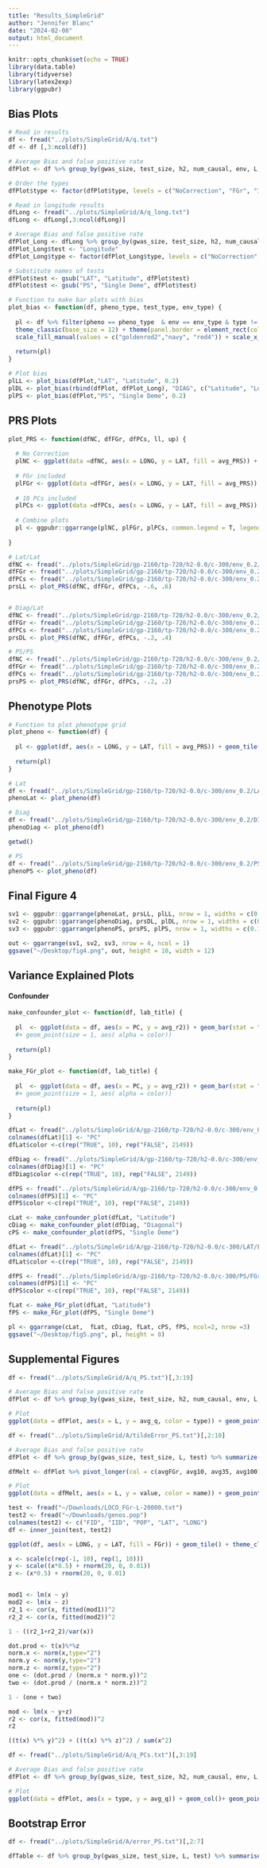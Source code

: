 ```yaml
---
title: "Results_SimpleGrid"
author: "Jennifer Blanc"
date: "2024-02-08"
output: html_document
---
```


```r
knitr::opts_chunk$set(echo = TRUE)
library(data.table)
library(tidyverse)
library(latex2exp)
library(ggpubr)
```

## Bias Plots

```r
# Read in results 
df <- fread("../plots/SimpleGrid/A/q.txt")
df <- df [,3:ncol(df)]

# Average Bias and false positive rate 
dfPlot <- df %>% group_by(gwas_size, test_size, h2, num_causal, env, L, type, pheno, test) %>% summarize(count = n(), avg_q = mean(`nc-q`),lowerci_mean = avg_q - (1.96 * (sd(`nc-q`)  /  sqrt(n()))), upperci_mean = avg_q + (1.96 * (sd(`nc-q`)  /  sqrt(n()))), fp_strat = sum(`nc-p` < 0.05)/ n(), lowerci_fp = fp_strat - 1.96 * sqrt((fp_strat * (1-fp_strat))/ n()), upperci_fp = fp_strat + 1.96 * sqrt((fp_strat * (1-fp_strat))/ n()), q_std = avg_q / sd(`nc-q`))

# Order the types
dfPlot$type <- factor(dfPlot$type, levels = c("NoCorrection", "FGr", "10" , "ID"))

# Read in longitude results 
dfLong <- fread("../plots/SimpleGrid/A/q_long.txt")
dfLong <- dfLong[,3:ncol(dfLong)]

# Average Bias and false positive rate 
dfPlot_Long <- dfLong %>% group_by(gwas_size, test_size, h2, num_causal, env, L, type, pheno, test) %>% summarize(count = n(), avg_q = mean(`nc-q`),lowerci_mean = avg_q - (1.96 * (sd(`nc-q`)  /  sqrt(n()))), upperci_mean = avg_q + (1.96 * (sd(`nc-q`)  /  sqrt(n()))), fp_strat = sum(`nc-p` < 0.05)/ n(), lowerci_fp = fp_strat - 1.96 * sqrt((fp_strat * (1-fp_strat))/ n()), upperci_fp = fp_strat + 1.96 * sqrt((fp_strat * (1-fp_strat))/ n()), q_std = avg_q / sd(`nc-q`))
dfPlot_Long$test <- "Longitude"
dfPlot_Long$type <- factor(dfPlot_Long$type, levels = c("NoCorrection", "FGr", "10" , "ID"))

# Substitute names of tests 
dfPlot$test <- gsub("LAT", "Latitude", dfPlot$test)
dfPlot$test <- gsub("PS", "Single Deme", dfPlot$test)
```


```r
# Function to make bar plots with bias 
plot_bias <- function(df, pheno_type, test_type, env_type) {
  
  pl <- df %>% filter(pheno == pheno_type  & env == env_type & type != "ID") %>% filter(test %in% test_type ) %>% ggplot(aes(x = type, y = avg_q, fill = type)) + geom_col()+ geom_point(fill = "black", size = 3) + geom_hline(yintercept = 0, color = "red") + geom_errorbar(aes(ymin = lowerci_mean, ymax = upperci_mean), width = 0.2) +
  theme_classic(base_size = 12) + theme(panel.border = element_rect(colour = "black", fill=NA, size=1), axis.text.x = element_text(size = 8, color = "black",  angle = 35, hjust=1), legend.position = "none", legend.text.align = 0) + 
  scale_fill_manual(values = c("goldenrod2","navy", "red4")) + scale_x_discrete(labels = unname(TeX(c("Uncorrected", "$\\hat{F}_{Gr}$", "10 PCs")))) + xlab("") + ylab("Bias") + facet_wrap(~test)
  
  return(pl)
}

# Plot bias 
plLL <- plot_bias(dfPlot,"LAT", "Latitude", 0.2)
plDL <- plot_bias(rbind(dfPlot, dfPlot_Long), "DIAG", c("Latitude", "Longitude"), 0.2)
plPS <- plot_bias(dfPlot,"PS", "Single Deme", 0.2)
```

## PRS Plots

```r

plot_PRS <- function(dfNC, dfFGr, dfPCs, ll, up) {
  
  # No Correction
  plNC <- ggplot(data =dfNC, aes(x = LONG, y = LAT, fill = avg_PRS)) + geom_tile() +  theme_classic(base_size = 12) +  theme(panel.border = element_rect(colour = "black", fill=NA, size=1)) + scale_fill_gradient2(low = "brown4", high = "royalblue4", name = "PGS", limits = c(ll, up)) + xlab("Longitude") + ylab("Latitude") + scale_y_continuous(breaks=seq(0,6,1)) + scale_x_continuous(breaks=seq(0,6,1)) + theme(axis.title = element_blank())
  
  # FGr included
  plFGr <- ggplot(data =dfFGr, aes(x = LONG, y = LAT, fill = avg_PRS)) + geom_tile() +  theme_classic(base_size = 12) +  theme(panel.border = element_rect(colour = "black", fill=NA, size=1)) + scale_fill_gradient2(low = "brown4", high = "royalblue4", name = "PGS", limits = c(ll, up)) + xlab("Longitude") + ylab("Latitude") + scale_y_continuous(breaks=seq(0,6,1)) + scale_x_continuous(breaks=seq(0,6,1)) + theme(axis.title = element_blank())
  
  # 10 PCs included
  plPCs <- ggplot(data =dfPCs, aes(x = LONG, y = LAT, fill = avg_PRS)) + geom_tile() +  theme_classic(base_size = 12) +  theme(panel.border = element_rect(colour = "black", fill=NA, size=1)) + scale_fill_gradient2(low = "brown4", high = "royalblue4", name = "PGS", limits = c(ll, up)) + xlab("Longitude") + ylab("Latitude") + scale_y_continuous(breaks=seq(0,6,1)) + scale_x_continuous(breaks=seq(0,6,1)) + theme(axis.title = element_blank())
  
  # Combine plots
  pl <- ggpubr::ggarrange(plNC, plFGr, plPCs, common.legend = T, legend="right", nrow = 1)
  
}

# Lat/Lat
dfNC <- fread("../plots/SimpleGrid/gp-2160/tp-720/h2-0.0/c-300/env_0.2/LAT/LAT/prs-NoCorrection_L-20000.txt")
dfFGr <- fread("../plots/SimpleGrid/gp-2160/tp-720/h2-0.0/c-300/env_0.2/LAT/LAT/prs-FGr_L-20000.txt")
dfPCs <- fread("../plots/SimpleGrid/gp-2160/tp-720/h2-0.0/c-300/env_0.2/LAT/LAT/prs-10_L-20000.txt")
prsLL <- plot_PRS(dfNC, dfFGr, dfPCs, -.6, .6)


# Diag/Lat
dfNC <- fread("../plots/SimpleGrid/gp-2160/tp-720/h2-0.0/c-300/env_0.2/DIAG/LAT/prs-NoCorrection_L-20000.txt")
dfFGr <- fread("../plots/SimpleGrid/gp-2160/tp-720/h2-0.0/c-300/env_0.2/DIAG/LAT/prs-FGr_L-20000.txt")
dfPCs <- fread("../plots/SimpleGrid/gp-2160/tp-720/h2-0.0/c-300/env_0.2/DIAG/LAT/prs-10_L-20000.txt")
prsDL <- plot_PRS(dfNC, dfFGr, dfPCs, -.2, .4)

# PS/PS
dfNC <- fread("../plots/SimpleGrid/gp-2160/tp-720/h2-0.0/c-300/env_0.2/PS/PS/prs-NoCorrection_L-20000.txt")
dfFGr <- fread("../plots/SimpleGrid/gp-2160/tp-720/h2-0.0/c-300/env_0.2/PS/PS/prs-FGr_L-20000.txt")
dfPCs <- fread("../plots/SimpleGrid/gp-2160/tp-720/h2-0.0/c-300/env_0.2/PS/PS/prs-10_L-20000.txt")
prsPS <- plot_PRS(dfNC, dfFGr, dfPCs, -.2, .2)
```

## Phenotype Plots 

```r
# Function to plot phenotype grid
plot_pheno <- function(df) {
  
  pl <- ggplot(df, aes(x = LONG, y = LAT, fill = avg_PRS)) + geom_tile() + theme_classic(base_size = 12) +  theme(panel.border = element_rect(colour = "black", fill=NA, size=1), legend.position = "none") + scale_fill_gradient2(low = "palegoldenrod", high = "purple4") + xlab("Longitude") + ylab("Latitude") + scale_y_continuous(breaks=seq(0,6,1)) + scale_x_continuous(breaks=seq(0,6,1)) + theme(axis.title = element_blank())
  
  return(pl)
}

# Lat
df <- fread("../plots/SimpleGrid/gp-2160/tp-720/h2-0.0/c-300/env_0.2/LAT/phenos_L-20000.txt")
phenoLat <- plot_pheno(df)

# Diag
df <- fread("../plots/SimpleGrid/gp-2160/tp-720/h2-0.0/c-300/env_0.2/DIAG/phenos_L-20000.txt")
phenoDiag <- plot_pheno(df)

getwd()

# PS 
df <- fread("../plots/SimpleGrid/gp-2160/tp-720/h2-0.0/c-300/env_0.2/PS/phenos_L-20000.txt")
phenoPS <- plot_pheno(df)
```

## Final Figure 4
```r
sv1 <- ggpubr::ggarrange(phenoLat, prsLL, plLL, nrow = 1, widths = c(0.19, 0.61, 0.2))
sv2 <- ggpubr::ggarrange(phenoDiag, prsDL, plDL, nrow = 1, widths = c(0.19, 0.61, 0.2))
sv3 <- ggpubr::ggarrange(phenoPS, prsPS, plPS, nrow = 1, widths = c(0.19, 0.61, 0.2))

out <- ggarrange(sv1, sv2, sv3, nrow = 4, ncol = 1)
ggsave("~/Desktop/fig4.png", out, height = 10, width = 12)
```

## Variance Explained Plots 

#### Confounder

```r
make_confounder_plot <- function(df, lab_title) {
  
  pl  <- ggplot(data = df, aes(x = PC, y = avg_r2)) + geom_bar(stat = "identity", fill = "purple4", aes( alpha = color)) + ylab(TeX("$R^2$")) + xlab("Cumulative PCs") + theme_classic(base_size = 14) + ylim(0,1)+ scale_alpha_manual(values = c(0.25, 1), guide="none") + geom_hline(yintercept = 1, color = "red", linetype = "longdash", size = 1.5) +theme( plot.title=element_text(hjust = 0.9,vjust=-40, face='bold', size = 12)) + ggtitle(lab_title)
  #+ geom_point(size = 1, aes( alpha = color)) 
  
  return(pl)
}

make_FGr_plot <- function(df, lab_title) {
  
  pl  <- ggplot(data = df, aes(x = PC, y = avg_r2)) + geom_bar(stat = "identity", fill = "navy", aes( alpha = color)) + ylab(TeX("$R^2$")) + xlab("Cumulative PCs") + theme_classic(base_size = 14) + ylim(0,1)+ scale_alpha_manual(values = c(0.25, 1), guide="none") + geom_hline(yintercept = 1, color = "red", linetype = "longdash", size = 1.5) +theme( plot.title=element_text(hjust = 0.9,vjust=-40, face='bold', size = 12)) + ggtitle(lab_title)
  #+ geom_point(size = 1, aes( alpha = color)) 
  
  return(pl)
}
```



```r
dfLat <- fread("../plots/SimpleGrid/A/gp-2160/tp-720/h2-0.0/c-300/env_0.2/LAT/confounder_varEx-L-20000.txt")[,2:6]
colnames(dfLat)[1] <- "PC"
dfLat$color <-c(rep("TRUE", 10), rep("FALSE", 2149))

dfDiag <- fread("../plots/SimpleGrid/A/gp-2160/tp-720/h2-0.0/c-300/env_0.2/Diag/confounder_varEx-L-20000.txt")[,2:6]
colnames(dfDiag)[1] <- "PC"
dfDiag$color <-c(rep("TRUE", 10), rep("FALSE", 2149))

dfPS <- fread("../plots/SimpleGrid/A/gp-2160/tp-720/h2-0.0/c-300/env_0.2/PS/confounder_varEx-L-20000.txt")[,2:6]
colnames(dfPS)[1] <- "PC"
dfPS$color <-c(rep("TRUE", 10), rep("FALSE", 2149))

cLat <- make_confounder_plot(dfLat, "Latitude")
cDiag <- make_confounder_plot(dfDiag, "Diagonal")
cPS <- make_confounder_plot(dfPS, "Single Deme")
```


```r
dfLat <- fread("../plots/SimpleGrid/A/gp-2160/tp-720/h2-0.0/c-300/LAT/FGr_varEx-L-20000.txt")[,2:6]
colnames(dfLat)[1] <- "PC"
dfLat$color <-c(rep("TRUE", 10), rep("FALSE", 2149))

dfPS <- fread("../plots/SimpleGrid/A/gp-2160/tp-720/h2-0.0/c-300/PS/FGr_varEx-L-20000.txt")[,2:6]
colnames(dfPS)[1] <- "PC"
dfPS$color <-c(rep("TRUE", 10), rep("FALSE", 2149))

fLat <- make_FGr_plot(dfLat, "Latitude")
fPS <- make_FGr_plot(dfPS, "Single Deme")
```

```r
pl <- ggarrange(cLat,  fLat, cDiag, fLat, cPS, fPS, ncol=2, nrow =3)
ggsave("~/Desktop/fig5.png", pl, height = 8)
```

## Supplemental Figures 

```r
df <- fread("../plots/SimpleGrid/A/q_PS.txt")[,3:19]

# Average Bias and false positive rate 
dfPlot <- df %>% group_by(gwas_size, test_size, h2, num_causal, env, L, type, pheno, test) %>% summarize(count = n(), avg_q = mean(`nc-q`),lowerci_mean = avg_q - (1.96 * (sd(`nc-q`)  /  sqrt(n()))), upperci_mean = avg_q + (1.96 * (sd(`nc-q`)  /  sqrt(n()))), fp_strat = sum(`nc-p` < 0.05)/ n(), lowerci_fp = fp_strat - 1.96 * sqrt((fp_strat * (1-fp_strat))/ n()), upperci_fp = fp_strat + 1.96 * sqrt((fp_strat * (1-fp_strat))/ n()), q_std = avg_q / sd(`nc-q`)) %>% filter(pheno == "PS" & test == "PS") 

# Plot 
ggplot(data = dfPlot, aes(x = L, y = avg_q, color = type)) + geom_point(size = 3) + geom_hline(yintercept = 0, color = "red") + geom_errorbar(aes(ymin = lowerci_mean, ymax = upperci_mean)) 
```

```r
df <- fread("../plots/SimpleGrid/A/tildeError_PS.txt")[,2:10]

# Average Bias and false positive rate 
dfPlot <- df %>% group_by(gwas_size, test_size, L, test) %>% summarize(count = n(), avgFGr = mean(FGr), avg10 = mean(`10`), avg35 = mean(`35`), avg100 = mean(`100`)) %>% select()

dfMelt <- dfPlot %>% pivot_longer(col = c(avgFGr, avg10, avg35, avg100))

# Plot 
ggplot(data = dfMelt, aes(x = L, y = value, color = name)) + geom_point(size = 3) + geom_hline(yintercept = 0, color = "red") + ylab("Error")
```

```r
test <- fread("~/Downloads/LOCO_FGr-L-20000.txt")
test2 <- fread("~/Downloads/genos.pop")
colnames(test2) <- c("FID", "IID", "POP", "LAT", "LONG")
df <- inner_join(test, test2)

ggplot(df, aes(x = LONG, y = LAT, fill = FGr)) + geom_tile() + theme_classic(base_size = 12) +  theme(panel.border = element_rect(colour = "black", fill=NA, size=1), legend.position = "none") + scale_fill_gradient2(low = "palegoldenrod", high = "purple4") + xlab("Longitude") + ylab("Latitude") + scale_y_continuous(breaks=seq(0,6,1)) + scale_x_continuous(breaks=seq(0,6,1)) + theme(axis.title = element_blank())
```



```r
x <- scale(c(rep(-1, 10), rep(1, 10)))
y <- scale((x*0.5) + rnorm(20, 0, 0.01))
z <- (x*0.5) + rnorm(20, 0, 0.01)


mod1 <- lm(x ~ y)
mod2 <- lm(x ~ z)
r2_1 <- cor(x, fitted(mod1))^2
r2_2 <- cor(x, fitted(mod2))^2

1 - ((r2_1+r2_2)/var(x))

dot.prod <- t(x)%*%z
norm.x <- norm(x,type="2")
norm.y <- norm(y,type="2")
norm.z <- norm(z,type="2")
one <- (dot.prod / (norm.x * norm.y))^2
two <- (dot.prod / (norm.x * norm.z))^2

1 - (one + two)

mod <- lm(x ~ y+z)
r2 <- cor(x, fitted(mod))^2
r2

((t(x) %*% y)^2) + ((t(x) %*% z)^2) / sum(x^2)
```




```r
df <- fread("../plots/SimpleGrid/A/q_PCs.txt")[,3:19]

# Average Bias and false positive rate 
dfPlot <- df %>% group_by(gwas_size, test_size, h2, num_causal, env, L, type, pheno, test) %>% summarize(count = n(), avg_q = mean(`nc-q`),lowerci_mean = avg_q - (1.96 * (sd(`nc-q`)  /  sqrt(n()))), upperci_mean = avg_q + (1.96 * (sd(`nc-q`)  /  sqrt(n()))), fp_strat = sum(`nc-p` < 0.05)/ n(), lowerci_fp = fp_strat - 1.96 * sqrt((fp_strat * (1-fp_strat))/ n()), upperci_fp = fp_strat + 1.96 * sqrt((fp_strat * (1-fp_strat))/ n()), q_std = avg_q / sd(`nc-q`)) %>% filter(pheno == "PS" & test == "PS") 

# Plot 
ggplot(data = dfPlot, aes(x = type, y = avg_q)) + geom_col()+ geom_point(fill = "black", size = 3) + geom_hline(yintercept = 0, color = "red") + geom_errorbar(aes(ymin = lowerci_mean, ymax = upperci_mean), width = 0.2) + facet_wrap(~L)
```

## Bootstrap Error 

```r
df <- fread("../plots/SimpleGrid/A/error_PS.txt")[,2:7]

dfTable <- df %>% group_by(gwas_size, test_size, L, test) %>% summarise(count = n(), avg_error = mean(Error))
```


